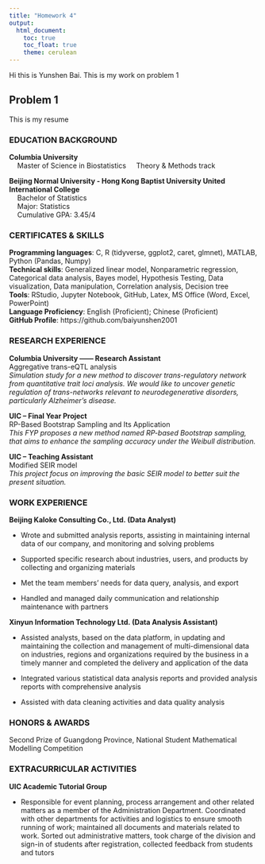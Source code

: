 ```yaml
---
title: "Homework 4"
output: 
  html_document:
    toc: true
    toc_float: true
    theme: cerulean
---
```

Hi this is Yunshen Bai. This is my work on problem 1

## Problem 1
This is my resume

### EDUCATION BACKGROUND
**Columbia University **                                                         	                                                                 
$\quad$Master of Science in Biostatistics
$\quad$Theory & Methods track

**Beijing Normal University - Hong Kong Baptist University United International College**  	
$\quad$Bachelor of Statistics      
$\quad$Major: Statistics              
$\quad$Cumulative GPA: 3.45/4  

### CERTIFICATES & SKILLS
**Programming languages**: C, R (tidyverse, ggplot2, caret, glmnet), MATLAB, Python (Pandas, Numpy)   
**Technical skills**: Generalized linear model, Nonparametric regression, Categorical data analysis, Bayes model, Hypothesis Testing, Data visualization, Data manipulation, Correlation analysis, Decision tree  
**Tools**: RStudio, Jupyter Notebook, GitHub, Latex, MS Office (Word, Excel, PowerPoint)   
**Language Proficiency**: English (Proficient); Chinese (Proficient)  
**GitHub Profile**: https://github.com/baiyunshen2001


### RESEARCH EXPERIENCE
**Columbia University —— Research Assistant**  
Aggregative trans-eQTL analysis   
*Simulation study for a new method to discover trans-regulatory network from quantitative trait loci analysis. We would like to uncover genetic regulation of trans-networks relevant to neurodegenerative disorders, particularly Alzheimer's disease.*  
   
   
**UIC -- Final Year Project**  
RP-Based Bootstrap Sampling and Its Application  
*This FYP proposes a new method named RP-based Bootstrap sampling, that aims to enhance the sampling accuracy under the Weibull distribution.*  
  
**UIC -- Teaching Assistant**  
Modified SEIR model  
*This project focus on improving the basic SEIR model to better suit the present situation.*

### WORK EXPERIENCE

**Beijing Kaloke Consulting Co., Ltd. (Data Analyst) **

- Wrote and submitted analysis reports, assisting in maintaining internal data of our company, and monitoring and solving problems

-	Supported specific research about industries, users, and products by collecting and organizing materials

-	Met the team members’ needs for data query, analysis, and export

-	Handled and managed daily communication and relationship maintenance with partners  
  
  
  
**Xinyun Information Technology Ltd. (Data Analysis Assistant)  **

-	Assisted analysts, based on the data platform, in updating and maintaining the collection and management of multi-dimensional data on industries, regions and organizations required by the business in a timely manner and completed the delivery and application of the data

-	Integrated various statistical data analysis reports and provided analysis reports with comprehensive analysis

-	Assisted with data cleaning activities and data quality analysis

### HONORS & AWARDS
Second Prize of Guangdong Province, National Student Mathematical Modelling Competition

### EXTRACURRICULAR ACTIVITIES
**UIC Academic Tutorial Group**

-	Responsible for event planning, process arrangement and other related matters as a member of the Administration Department. Coordinated with other departments for activities and logistics to ensure smooth running of work; maintained all documents and materials related to work. Sorted out administrative matters, took charge of the division and sign-in of students after registration, collected feedback from students and tutors 


